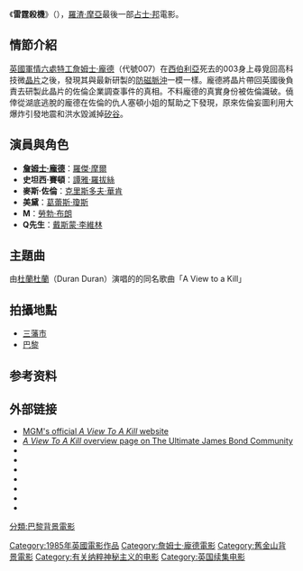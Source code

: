 {{noteTA
|T=zh-tw:007：雷霆殺機; zh-hk:鐵金剛勇戰大狂魔;
|G1=Movie
|G2=Show
|1=zh-tw:007：雷霆殺機; zh-hk:鐵金剛勇戰大狂魔;
|2=zh-tw:龐德; zh-hk:邦; zh-cn:邦德;
}}
{{Infobox_Film 
| name = 鐵金剛勇戰大狂魔
| original_name = A View to a Kill
| image = 007AVTAKposter.jpg
| caption = ''A View to a Kill'' film poster
| bond = [[Roger_Moore|Roger Moore]]
| stars = [[Christopher_Walken|Christopher Walken]] <br /> [[Tanya_Roberts|Tanya Roberts]] <br /> [[Grace_Jones|Grace Jones]]
| writer = [[Ian_Fleming|Ian Fleming]] (story),<br />Michael G. Wilson,<br />[[Richard_Maibaum|Richard Maibaum]]
| screenplay = Michael G. Wilson,<br />Richard Maibaum
| cinematography = [[Alan_Hume|Alan Hume]]
| director = [[約翰·葛倫_(導演)|約翰·葛倫]]
| producer = [[艾伯特·布洛克里|艾伯特·布洛克里]]<br />[[Michael_G._Wilson|Michael G. Wilson]]
| music = [[John_Barry_(composer)|John Barry]]
| main theme = [[A_View_to_a_Kill_(song)|A View to a Kill]]
| composer = John Barry <br /> [[Duran_Duran|Duran Duran]]
| performer = [[Duran_Duran|Duran Duran]]
| distributor = [[Metro-Goldwyn-Mayer|MGM/UA Entertainment Co.]]
| released = {{flagicon|USA}} 1985年5月24日<br />{{flagicon|UK}} 1985年6月13日<br />{{flagicon|HK|1959}} 1985年6月20日<br />{{flagicon|TWN}} 1985年6月29日
| runtime = 131 分鐘
| country = {{英國電影}}
| language = 英語
| preceded_by = [[鐵金剛勇破爆炸黨|鐵金剛勇破爆炸黨]] (1983)
| followed_by = [[鐵金剛大戰特務飛龍|鐵金剛大戰特務飛龍]] (1987)
| budget = $30,000,000
| gross = $152,627,960[[美元|美元]]<ref>{{cite web|url=http://www.imdb.com/title/tt0090264/business?ref_=tt_dt_bus|title=A View to a Kill(1985)|publisher=imdb.com|date=1985-07-05|accessdate=1985-07-07}}</ref>
| admissions = $42.9 million
| imdb_id = 0090264
}}
《'''雷霆殺機'''》（{{lang-en|''A View to a Kill''}}），[[羅渣·摩亞|羅渣·摩亞]]最後一部[[占士·邦|占士·邦]]電影。

== 情節介紹 ==
[[英國|英國]][[軍情六處|軍情六處]][[特工|特工]][[詹姆士·龐德|詹姆士·龐德]]（代號007）在[[西伯利亞|西伯利亞]]死去的003身上尋覓回高科技微[[晶片|晶片]]之後，發現其與最新研製的[[防磁脈沖|防磁脈沖]]一模一樣。龐德將晶片帶回英國後負責去研製此晶片的佐倫企業調查事件的真相。不料龐德的真實身份被佐倫識破。僥倖從湖底逃脫的龐德在佐倫的仇人塞頓小姐的幫助之下發現，原來佐倫妄圖利用大爆炸引發地震和洪水毀滅掉[[矽谷|矽谷]]。

== 演員與角色 ==
* '''[[詹姆士·龐德|詹姆士·龐德]]'''：[[羅傑·摩爾|羅傑·摩爾]]
* '''史坦西·賽頓'''：[[譚雅·羅拔絲|譚雅·羅拔絲]]
* '''麥斯·佐倫'''：[[克里斯多夫·華肯|克里斯多夫·華肯]]
* '''美黛'''：[[葛蕾斯·瓊斯|葛蕾斯·瓊斯]]
* '''M'''：[[勞勃·布朗|勞勃·布朗]]
* '''Q先生'''：[[戴斯蒙·李維林|戴斯蒙·李維林]]

==主題曲==
由[[杜蘭杜蘭|杜蘭杜蘭]]（Duran Duran）演唱的的同名歌曲「A View to a Kill」

== 拍攝地點 ==
* [[三藩市|三藩市]]
* [[巴黎|巴黎]]

== 参考资料 ==
{{reflist|2}}

== 外部链接 ==
* [http://www.mgm.com/title_title.do?title_star=VIEWTOAK MGM's official ''A View To A Kill'' website]
* [https://web.archive.org/web/20070113003311/http://licensedtokill.wetpaint.com/page/View+to+a+Kill ''A View To A Kill'' overview page on The Ultimate James Bond Community]
* {{moby game|id=/a-view-to-a-kill}}
* {{moby game|id=/james-bond-007-a-view-to-a-kill|name=''A View to a Kill'' (text based game)}}
* {{imdb title|id=0090264}}
* {{douban|1292845}}
* {{rotten-tomatoes|id=view_to_a_kill}}
* {{mojo title|id=viewtoakill}}
* {{amg title|id=52760}}

{{James Bonds Films}}
{{DEFAULTSORT:View To A Kill, A}}
[[Category:1985年英國電影作品|Category:1985年英國電影作品]]
[[Category:詹姆士·龐德電影|Category:詹姆士·龐德電影]]
[[分類:巴黎背景電影|分類:巴黎背景電影]]
[[Category:舊金山背景電影|Category:舊金山背景電影]]
[[Category:有关纳粹神秘主义的电影|Category:有关纳粹神秘主义的电影]]
[[Category:英国续集电影|Category:英国续集电影]]